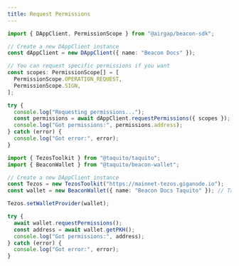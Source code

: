```yaml
---
title: Request Permissions
---
```



<RunnableCode>

<!-- embedme ../../build-examples/request-permissions.beacon.ts -->

```ts
import { DAppClient, PermissionScope } from "@airgap/beacon-sdk";

// Create a new DAppClient instance
const dAppClient = new DAppClient({ name: "Beacon Docs" });

// You can request specific permissions if you want
const scopes: PermissionScope[] = [
  PermissionScope.OPERATION_REQUEST,
  PermissionScope.SIGN,
];

try {
  console.log("Requesting permissions...");
  const permissions = await dAppClient.requestPermissions({ scopes });
  console.log("Got permissions:", permissions.address);
} catch (error) {
  console.log("Got error:", error);
}
```

<!-- embedme ../../build-examples/request-permissions.taquito.ts -->

```ts
import { TezosToolkit } from "@taquito/taquito";
import { BeaconWallet } from "@taquito/beacon-wallet";

// Create a new DAppClient instance
const Tezos = new TezosToolkit("https://mainnet-tezos.giganode.io");
const wallet = new BeaconWallet({ name: "Beacon Docs Taquito" }); // Takes the same arguments as the DAppClient constructor

Tezos.setWalletProvider(wallet);

try {
  await wallet.requestPermissions();
  const address = await wallet.getPKH();
  console.log("Got permissions:", address);
} catch (error) {
  console.log("Got error:", error);
}
```

</RunnableCode>
